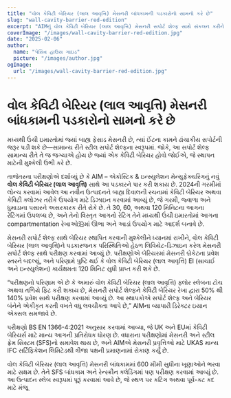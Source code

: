 ```yaml
---
title: "વોલ કેવિટી બેરિયર (લાલ આવૃત્તિ) મેસનરી બાંધકામની પડકારોનો સામનો કરે છે"
slug: "wall-cavity-barrier-red-edition"
excerpt: "AIMનું વોલ કેવિટી બેરિયર (લાલ આવૃત્તિ) મેસનરી સપોર્ટ શેલ્ફ સાથે સંકલન કરીને સ્થાપનના પડકારોને પાર કરે છે જ્યારે મજબૂત આગથી સુરક્ષા સુનિશ્ચિત કરે છે."
coverImage: "/images/wall-cavity-barrier-red-edition.jpg"
date: "2025-02-06"
author:
  name: "પેસિવ હાઉસ ગાઇડ"
  picture: "/images/author.jpg"
ogImage:
  url: "/images/wall-cavity-barrier-red-edition.jpg"
---
```


# વોલ કેવિટી બેરિયર (લાલ આવૃત્તિ) મેસનરી બાંધકામની પડકારોનો સામનો કરે છે

મધ્યથી ઉંચી ઇમારતોમાં જ્યાં બાહ્ય ફેસાડ મેસનરી છે, ત્યાં ઈંટના કામને ઢાંચાકીય સપોર્ટની જરૂર પડી શકે છે—સામાન્ય રીતે સ્ટીલ સપોર્ટ શેલ્ફના સ્વરૂપમાં. જોકે, આ સપોર્ટ શેલ્ફ સામાન્ય રીતે તે જ જગ્યાએ હોય છે જ્યાં એક કેવિટી બેરિયર હોવો જોઈએ, જે સ્થાપન માટેની મુશ્કેલી ઉભી કરે છે.

તાજેતરના પરીક્ષણોએ દર્શાવ્યું છે કે AIM – એકોસ્ટિક & ઇન્સ્યુલેશન મેન્યુફેક્ચરિંગનું નવું **વોલ કેવિટી બેરિયર (લાલ આવૃત્તિ)** સાથે આ પડકારને પાર કરી શકાય છે. 2024ની ગરમીમાં લોન્ચ કરવામાં આવેલ આ નવીન ઉત્પાદનને બાહ્ય દિવાલની રચનામાં કેવિટી બેરિયર અથવા કેવિટી ક્લોઝર તરીકે ઉપયોગ માટે ડિઝાઇન કરવામાં આવ્યું છે, જે ગરમી, જ્વાળા અને ધુમાડાના પસારને અસરકારક રીતે રોકે છે. તે 30, 60, અથવા 120 મિનિટના આગના રેટિંગમાં ઉપલબ્ધ છે, અને તેનો વિસ્તૃત આગનો રેટિંગ તેને મધ્યથી ઉંચી ઇમારતોમાં આગના compartmentation રેખાઓ沿માં ઊભા અને આડાં ઉપયોગ માટે આદર્શ બનાવે છે.

મેસનરી સપોર્ટ શેલ્ફ સાથે બેરિયર સ્થાપિત કરવાની મુશ્કેલીને ધ્યાનમાં રાખીને, વોલ કેવિટી બેરિયર (લાલ આવૃત્તિ)ને પડકારજનક પરિસ્થિતિઓ હેઠળ લિવિયેટ-ડિઝાઇન કરેલ મેસનરી સપોર્ટ શેલ્ફ સાથે પરીક્ષણ કરવામાં આવ્યું છે. પરીક્ષણોએ બેરિયરમાં મેસનરી બ્રેકેટના પ્રવેશ સ્તરને બદલ્યું, અને પરિણામે પુષ્ટિ થઈ કે વોલ કેવિટી બેરિયર (લાલ આવૃત્તિ) EI (સાચાઈ અને ઇન્સ્યુલેશન) કાર્યક્ષમતા 120 મિનિટ સુધી પ્રાપ્ત કરી શકે છે.

“પરીક્ષણનો પરિણામ એ છે કે અમારું વોલ કેવિટી બેરિયર (લાલ આવૃત્તિ) ફ્લોર સ્લેબના ટોચ અથવા તળિયે ફિટ કરી શકાય છે, મેસનરી સપોર્ટ શેલ્ફને કેવિટી બેરિયર રેખા દ્વારા 50% થી 140% પ્રવેશ સાથે પરીક્ષણ કરવામાં આવ્યું છે. આ સ્થાપકોએ સપોર્ટ શેલ્ફ અને બેરિયર બંનેને એકીકૃત કરતી વખતે વધુ લવચીકતા આપે છે,” AIMના વ્યાપારી ડિરેક્ટર ઇયાન એક્સલ સમજાવે છે.

પરીક્ષણો BS EN 1366-4:2021 અનુસાર કરવામાં આવ્યા, જે UK અને EUમાં કેવિટી બેરિયર્સ માટે માન્ય આગની પ્રતિરોધક ધોરણ છે. વધારાના પરીક્ષણોમાં મેસનરી અને સ્ટીલ ફ્રેમ સિસ્ટમ (SFS)નો સમાવેશ થાય છે, અને AIMએ મેસનરી પ્રવૃત્તિઓ માટે UKAS માન્ય IFC સર્ટિફિકેશન લિમિટેડથી ત્રીજા પક્ષની પ્રમાણનામાં રોકાણ કર્યું છે.

વોલ કેવિટી બેરિયર (લાલ આવૃત્તિ) મેસનરી બાંધકામમાં 600 મીમી સુધીના ખૂણાઓને ભરવા માટે સક્ષમ છે. તેને SFS બાંધકામ અને રેન્સ્ક્રીન ક્લેડિંગમાં પણ પરીક્ષણ કરવામાં આવ્યું છે. આ ઉત્પાદન સ્લેબ સ્વરૂપમાં પૂરૂં કરવામાં આવે છે, જે સ્થળ પર કટિંગ અથવા પૂર્વ-કટ કદ માટે મંજૂ
